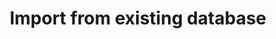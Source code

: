 ---
title: 'Import from existing database'
metaTitle: 'Import from existing database'
metaDescription: 'Get started with Prisma ORM and your favorite database. Learn about data modeling, migrations and querying.'
hide_table_of_contents: true
staticLink: true
---